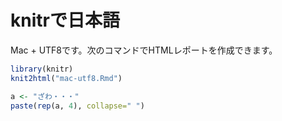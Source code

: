 # knitrで日本語

Mac + UTF8です。次のコマンドでHTMLレポートを作成できます。

```r
library(knitr)
knit2html("mac-utf8.Rmd")
```

```r
a <- "ざわ・・・"
paste(rep(a, 4), collapse=" ")
```
